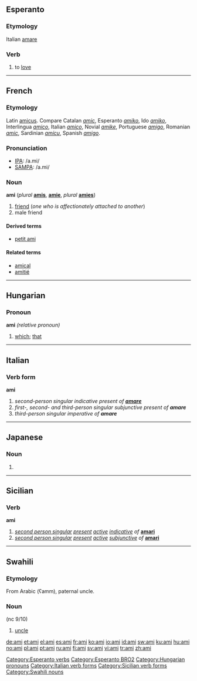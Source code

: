 ==Esperanto==

===Etymology===
Italian [[amare]]

===Verb===
{{eo-verb|am}}

# to [[love]]


[[Category:Esperanto verbs]]
[[Category:Esperanto BRO2]]

----

==French==

===Etymology===
Latin [[amicus]]. Compare Catalan ''[[amic]]'', Esperanto ''[[amiko]]'', Ido ''[[amiko]]'', Interlingua ''[[amico]]'', Italian ''[[amico]]'', Novial ''[[amike]]'', Portuguese ''[[amigo]]'', Romanian ''[[amic]]'', Sardinian ''[[amícu]]'', Spanish ''[[amigo]]''.

===Pronunciation===
*[[w:IPA|IPA]]: /a.mi/
*[[w:SAMPA|SAMPA]]: /a.mi/

===Noun===
{{fr-infl-noun|sm=ami|sf=amie|pm=amis|pf=amies|smp=a.mi|sfp=a.mi|pmp=a.mi|pfp=a.mi}}
'''ami''' {{m}} (''plural'' '''[[amis]]''', {{f}} '''[[amie]]''', {{f}} ''plural'' '''[[amies]]''')

# [[friend]] (''one who is affectionately attached to another'')
# male friend

====Derived terms====
*[[petit ami]]

====Related terms====
*[[amical]]
*[[amitié]]

----

==Hungarian==

===Pronoun===
'''ami''' ''(relative pronoun)''

# [[which]]; [[that]]

[[Category:Hungarian pronouns]]

----

==Italian==

===Verb form===
'''ami'''

# ''second-person singular indicative present of '''[[amare]]'''''
# ''first-, second- and third-person singular subjunctive present of '''amare'''''
# ''third-person singular imperative of '''amare'''''

[[Category:Italian verb forms]]

----

==Japanese==

===Noun===
{{romaji|あみ}}

# {{japdef|網|[[net]], gin trap}}

----

==Sicilian==

===Verb===
'''ami'''

# ''[[second person singular]]  [[present tense|present]] [[active voice|active]] [[indicative mood|indicative]] of'' '''[[amari#Sicilian|amari]]'''
# ''[[second person singular]]  [[present tense|present]] [[active voice|active]] [[subjunctive]] of'' '''[[amari#Sicilian|amari]]'''

[[Category:Sicilian verb forms]]

----

==Swahili==

===Etymology===
From Arabic {{ARchar|[[عم]]}} (ʕamm), paternal uncle.

===Noun===
{{sw-noun|ami}} (nc 9/10)

# [[uncle]]

[[Category:Swahili nouns]]

[[de:ami]]
[[et:ami]]
[[el:ami]]
[[es:ami]]
[[fr:ami]]
[[ko:ami]]
[[io:ami]]
[[id:ami]]
[[sw:ami]]
[[ku:ami]]
[[hu:ami]]
[[no:ami]]
[[pl:ami]]
[[pt:ami]]
[[ru:ami]]
[[fi:ami]]
[[sv:ami]]
[[vi:ami]]
[[tr:ami]]
[[zh:ami]]